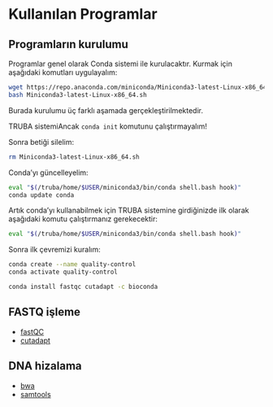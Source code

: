# Kullanılan Programlar

## Programların kurulumu {#sec-kurulum}

Programlar genel olarak Conda sistemi ile kurulacaktır. Kurmak için aşağıdaki komutları uygulayalım:

```bash
wget https://repo.anaconda.com/miniconda/Miniconda3-latest-Linux-x86_64.sh
bash Miniconda3-latest-Linux-x86_64.sh
```

Burada kurulumu üç farklı aşamada gerçekleştirilmektedir. 

TRUBA sistemiAncak `conda init` komutunu çalıştırmayalım!

Sonra betiği silelim:

```bash
rm Miniconda3-latest-Linux-x86_64.sh
```

Conda'yı güncelleyelim:

```bash
eval "$(/truba/home/$USER/miniconda3/bin/conda shell.bash hook)"
conda update conda
```

Artık conda'yı kullanabilmek için TRUBA sistemine girdiğinizde ilk olarak aşağıdaki komutu çalıştırmanız gerekecektir:

```bash
eval "$(/truba/home/$USER/miniconda3/bin/conda shell.bash hook)"
```

Sonra ilk çevremizi kuralım:

```bash
conda create --name quality-control
conda activate quality-control

conda install fastqc cutadapt -c bioconda
```

## FASTQ işleme

+ [fastQC](https://www.bioinformatics.babraham.ac.uk/projects/fastqc/)
+ [cutadapt](https://cutadapt.readthedocs.io/en/stable/)


## DNA hizalama

+ [bwa](https://bio-bwa.sourceforge.net/)
+ [samtools](http://www.htslib.org/)
